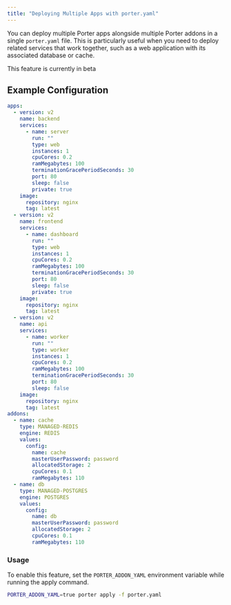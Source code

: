 ```yaml
---
title: "Deploying Multiple Apps with porter.yaml"
---
```


You can deploy multiple Porter apps alongside multiple Porter addons in a single `porter.yaml` file. This is particularly useful when you need to deploy related services that work together, such as a web application with its associated database or cache.

<Warning> This feature is currently in beta </Warning>

## Example Configuration

```yaml
apps:
  - version: v2
    name: backend
    services:
      - name: server
        run: ""
        type: web
        instances: 1
        cpuCores: 0.2
        ramMegabytes: 100
        terminationGracePeriodSeconds: 30
        port: 80
        sleep: false
        private: true
    image:
      repository: nginx
      tag: latest
  - version: v2
    name: frontend
    services:
      - name: dashboard
        run: ""
        type: web
        instances: 1
        cpuCores: 0.2
        ramMegabytes: 100
        terminationGracePeriodSeconds: 30
        port: 80
        sleep: false
        private: true
    image:
      repository: nginx
      tag: latest
  - version: v2
    name: api
    services:
      - name: worker
        run: ""
        type: worker
        instances: 1
        cpuCores: 0.2
        ramMegabytes: 100
        terminationGracePeriodSeconds: 30
        port: 80
        sleep: false
    image:
      repository: nginx
      tag: latest
addons:
  - name: cache
    type: MANAGED-REDIS
    engine: REDIS
    values:
      config:
        name: cache
        masterUserPassword: password
        allocatedStorage: 2
        cpuCores: 0.1
        ramMegabytes: 110
  - name: db
    type: MANAGED-POSTGRES
    engine: POSTGRES
    values:
      config:
        name: db
        masterUserPassword: password
        allocatedStorage: 2
        cpuCores: 0.1
        ramMegabytes: 110
```

### Usage

To enable this feature, set the `PORTER_ADDON_YAML` environment variable while running the apply command.

```bash
PORTER_ADDON_YAML=true porter apply -f porter.yaml
```
